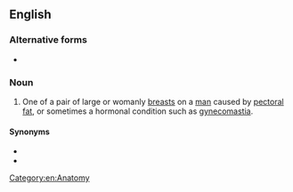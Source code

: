 {{also|manboob|man-boob}}
==English==
{{wikipedia|Gynecomastia}}

===Alternative forms===
* {{l|en|man-boob}}

===Noun===
{{en-noun}}

# {{lb|en|slang}} One of a pair of large or womanly [[breast]]s on a [[man]] caused by [[pectoral]] [[fat]], or sometimes a hormonal condition such as [[gynecomastia]].

====Synonyms====
* {{l|en|man titty}}
* {{l|en|moob}}

[[Category:en:Anatomy]]